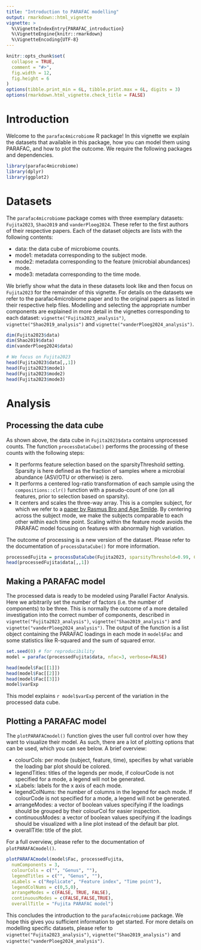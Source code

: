 ```yaml
---
title: "Introduction to PARAFAC modelling"
output: rmarkdown::html_vignette
vignette: >
  %\VignetteIndexEntry{PARAFAC_introduction}
  %\VignetteEngine{knitr::rmarkdown}
  %\VignetteEncoding{UTF-8}
---
```


```r
knitr::opts_chunk$set(
  collapse = TRUE,
  comment = "#>",
  fig.width = 12,
  fig.height = 6
)
options(tibble.print_min = 6L, tibble.print.max = 6L, digits = 3)
options(rmarkdown.html_vignette.check_title = FALSE)
```

# Introduction
Welcome to the `parafac4microbiome` R package! In this vignette we explain the datasets that available in this package, how you can model them using PARAFAC, and how to plot the outcome. We require the following packages and dependencies.

```r
library(parafac4microbiome)
library(dplyr)
library(ggplot2)
```

# Datasets
The `parafac4microbiome` package comes with three exemplary datasets: `Fujita2023`, `Shao2019` and `vanderPloeg2024`. These refer to the first authors of their respective papers. Each of the dataset objects are lists with the following contents:

*   data: the data cube of microbiome counts.
*   mode1: metadata corresponding to the subject mode.
*   mode2: metadata corresponding to the feature (microbial abundances) mode.
*   mode3: metadata corresponding to the time mode.

We briefly show what the data in these datasets look like and then focus on `Fujita2023` for the remainder of this vignette. For details on the datasets we refer to the parafac4microbiome paper and to the original papers as listed in their respective help files. Modelling and selecting the appropriate number components are explained in more detail in the vignettes corresponding to each dataset: `vignette("Fujita2023_analysis")`, `vignette("Shao2019_analysis")` and `vignette("vanderPloeg2024_analysis")`.

```r
dim(Fujita2023$data)
dim(Shao2019$data)
dim(vanderPloeg2024$data)

# We focus on Fujita2023
head(Fujita2023$data[,,1])
head(Fujita2023$mode1)
head(Fujita2023$mode2)
head(Fujita2023$mode3)
```

# Analysis
## Processing the data cube
As shown above, the data cube in `Fujita2023$data` contains unprocessed counts. The function `processDataCube()` performs the processing of these counts with the following steps:

*   It performs feature selection based on the sparsityThreshold setting. Sparsity is here defined as the fraction of samples where a microbial abundance (ASV/OTU or otherwise) is zero.
*   It performs a centered log-ratio transformation of each sample using the `compositions::clr()` function with a pseudo-count of one (on all features, prior to selection based on sparsity).
*   It centers and scales the three-way array. This is a complex subject, for which we refer to a [paper by Rasmus Bro and Age Smilde](https://doi.org/10.1002/cem.773). By centering across the subject mode, we make the subjects comparable to each other within each time point. Scaling within the feature mode avoids the PARAFAC model focusing on features with abnormally high variation.

The outcome of processing is a new version of the dataset. Please refer to the documentation of `processDataCube()` for more information.

```r
processedFujita = processDataCube(Fujita2023, sparsityThreshold=0.99, CLR=TRUE, centerMode=1, scaleMode=2)
head(processedFujita$data[,,1])
```

## Making a PARAFAC model
The processed data is ready to be modeled using Parallel Factor Analysis. Here we arbitrarily set the number of factors (i.e. the number of components) to be three. This is normally the outcome of a more detailed investigation into the correct number of components, described in `vignette("Fujita2023_analysis")`, `vignette("Shao2019_analysis")` and `vignette("vanderPloeg2024_analysis")`. The output of the function is a list object containing the PARAFAC loadings in each mode in `model$Fac` and some statistics like R-squared and the sum of squared error.

```r
set.seed(0) # for reproducibility
model = parafac(processedFujita$data, nfac=3, verbose=FALSE)

head(model$Fac[[1]])
head(model$Fac[[2]])
head(model$Fac[[3]])
model$varExp
```

This model explains `r model$varExp` percent of the variation in the processed data cube.

## Plotting a PARAFAC model
The `plotPARAFACmodel()` function gives the user full control over how they want to visualize their model. As such, there are a lot of plotting options that can be used, which you can see below. A brief overview:

*    colourCols: per mode (subject, feature, time), specifies by what variable the loading bar plot should be colored.
*    legendTitles: titles of the legends per mode, if colourCode is not specified for a mode, a legend will not be generated.
*    xLabels: labels for the x axis of each mode.
*    legendColNums: the number of columns in the legend for each mode. If colourCode is not specified for a mode, a legend will not be generated.
*    arrangeModes: a vector of boolean values specifying if the loadings should be grouped by their colourCol for easier inspection.
*    continuousModes: a vector of boolean values specifying if the loadings should be visualized with a line plot instead of the default bar plot.
*    overallTitle: title of the plot.

For a full overview, please refer to the documentation of `plotPARAFACmodel()`.

```r
plotPARAFACmodel(model$Fac, processedFujita,
  numComponents = 3,
  colourCols = c("", "Genus", ""),
  legendTitles = c("", "Genus", ""),
  xLabels = c("Replicate", "Feature index", "Time point"),
  legendColNums = c(0,5,0),
  arrangeModes = c(FALSE, TRUE, FALSE),
  continuousModes = c(FALSE,FALSE,TRUE),
  overallTitle = "Fujita PARAFAC model")
```

This concludes the introduction to the `parafac4microbiome` package. We hope this gives you sufficient information to get started. For more details on modelling specific datasets, please refer to `vignette("Fujita2023_analysis")`, `vignette("Shao2019_analysis")` and `vignette("vanderPloeg2024_analysis")`.
